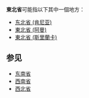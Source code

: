'''東北省'''可能指以下其中一個地方：
* [[东北省_(肯尼亚)|东北省 (肯尼亚)]]
* [[東北省_(阿曼)|東北省 (阿曼)]]
* [[東北省_(斯里蘭卡)|東北省 (斯里蘭卡)]]

== 参见 ==
* [[东南省|东南省]]
* [[西南省|西南省]]
* [[西北省|西北省]]
{{disambig|Cat=三字省名消歧義}}